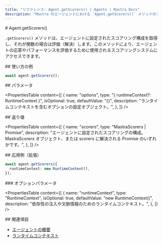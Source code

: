 ```yaml
---
title: "リファレンス: Agent.getScorers() | Agents | Mastra Docs"
description: "Mastra のエージェントにおける `Agent.getScorers()` メソッドのリファレンス。スコアリング設定を取得します。"
---
```


<div id="agentgetscorers">
  # Agent.getScorers()
</div>

`.getScorers()` メソッドは、エージェントに設定されたスコアリング構成を取得し、それが関数の場合は評価（解決）します。このメソッドにより、エージェントの応答やパフォーマンスを評価するために使用されるスコアリングシステムにアクセスできます。

<div id="usage-example">
  ## 使い方の例
</div>

```typescript copy
await agent.getScorers();
```


<div id="parameters">
  ## パラメータ
</div>

<PropertiesTable
  content={[
    {
      name: "options",
      type: "{ runtimeContext?: RuntimeContext }",
      isOptional: true,
      defaultValue: "{}",
      description: "ランタイムコンテキストを含むオプションの設定オブジェクト。",
    },
  ]}
/>

<div id="returns">
  ## 返り値
</div>

<PropertiesTable
  content={[
    {
      name: "scorers",
      type: "MastraScorers | Promise<MastraScorers>",
      description:
        "エージェントに設定されたスコアリングの構成。MastraScorers オブジェクト、または scorers に解決される Promise のいずれかです。",
    },
  ]}
/>

<div id="extended-usage-example">
  ## 応用例（拡張）
</div>

```typescript copy
await agent.getScorers({
  runtimeContext: new RuntimeContext(),
});
```


<div id="options-parameters">
  ### オプションパラメータ
</div>

<PropertiesTable
  content={[
    {
      name: "runtimeContext",
      type: "RuntimeContext",
      isOptional: true,
      defaultValue: "new RuntimeContext()",
      description:
        "依存性の注入や文脈情報のためのランタイムコンテキスト。",
    },
  ]}
/>

<div id="related">
  ## 関連項目
</div>

- [エージェントの概要](/docs/agents/overview)
- [ランタイムコンテキスト](/docs/server-db/runtime-context)